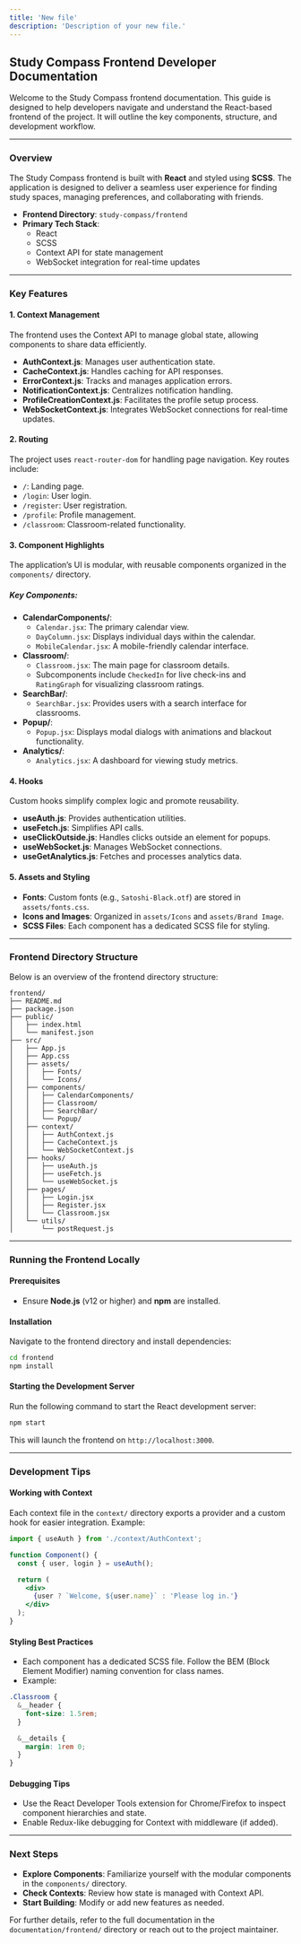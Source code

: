 ```yaml
---
title: 'New file'
description: 'Description of your new file.'
---
```


## **Study Compass Frontend Developer Documentation**

Welcome to the Study Compass frontend documentation. This guide is designed to help developers navigate and understand the React-based frontend of the project. It will outline the key components, structure, and development workflow.

---

### **Overview**
The Study Compass frontend is built with **React** and styled using **SCSS**. The application is designed to deliver a seamless user experience for finding study spaces, managing preferences, and collaborating with friends.

- **Frontend Directory**: `study-compass/frontend`
- **Primary Tech Stack**:
  - React
  - SCSS
  - Context API for state management
  - WebSocket integration for real-time updates

---

### **Key Features**

#### **1. Context Management**
The frontend uses the Context API to manage global state, allowing components to share data efficiently.
- **AuthContext.js**: Manages user authentication state.
- **CacheContext.js**: Handles caching for API responses.
- **ErrorContext.js**: Tracks and manages application errors.
- **NotificationContext.js**: Centralizes notification handling.
- **ProfileCreationContext.js**: Facilitates the profile setup process.
- **WebSocketContext.js**: Integrates WebSocket connections for real-time updates.

#### **2. Routing**
The project uses `react-router-dom` for handling page navigation. Key routes include:
- `/`: Landing page.
- `/login`: User login.
- `/register`: User registration.
- `/profile`: Profile management.
- `/classroom`: Classroom-related functionality.

#### **3. Component Highlights**
The application’s UI is modular, with reusable components organized in the `components/` directory.

##### **Key Components**:
- **CalendarComponents/**:
  - `Calendar.jsx`: The primary calendar view.
  - `DayColumn.jsx`: Displays individual days within the calendar.
  - `MobileCalendar.jsx`: A mobile-friendly calendar interface.
- **Classroom/**:
  - `Classroom.jsx`: The main page for classroom details.
  - Subcomponents include `CheckedIn` for live check-ins and `RatingGraph` for visualizing classroom ratings.
- **SearchBar/**:
  - `SearchBar.jsx`: Provides users with a search interface for classrooms.
- **Popup/**:
  - `Popup.jsx`: Displays modal dialogs with animations and blackout functionality.
- **Analytics/**:
  - `Analytics.jsx`: A dashboard for viewing study metrics.

#### **4. Hooks**
Custom hooks simplify complex logic and promote reusability.
- **useAuth.js**: Provides authentication utilities.
- **useFetch.js**: Simplifies API calls.
- **useClickOutside.js**: Handles clicks outside an element for popups.
- **useWebSocket.js**: Manages WebSocket connections.
- **useGetAnalytics.js**: Fetches and processes analytics data.

#### **5. Assets and Styling**
- **Fonts**: Custom fonts (e.g., `Satoshi-Black.otf`) are stored in `assets/fonts.css`.
- **Icons and Images**: Organized in `assets/Icons` and `assets/Brand Image`.
- **SCSS Files**: Each component has a dedicated SCSS file for styling.

---

### **Frontend Directory Structure**

Below is an overview of the frontend directory structure:

```
frontend/
├── README.md
├── package.json
├── public/
│   ├── index.html
│   └── manifest.json
├── src/
│   ├── App.js
│   ├── App.css
│   ├── assets/
│   │   ├── Fonts/
│   │   └── Icons/
│   ├── components/
│   │   ├── CalendarComponents/
│   │   ├── Classroom/
│   │   ├── SearchBar/
│   │   └── Popup/
│   ├── context/
│   │   ├── AuthContext.js
│   │   ├── CacheContext.js
│   │   └── WebSocketContext.js
│   ├── hooks/
│   │   ├── useAuth.js
│   │   ├── useFetch.js
│   │   └── useWebSocket.js
│   ├── pages/
│   │   ├── Login.jsx
│   │   ├── Register.jsx
│   │   └── Classroom.jsx
│   └── utils/
│       └── postRequest.js
```

---

### **Running the Frontend Locally**

#### **Prerequisites**
- Ensure **Node.js** (v12 or higher) and **npm** are installed.

#### **Installation**
Navigate to the frontend directory and install dependencies:
```bash
cd frontend
npm install
```

#### **Starting the Development Server**
Run the following command to start the React development server:
```bash
npm start
```
This will launch the frontend on `http://localhost:3000`.

---

### **Development Tips**

#### **Working with Context**
Each context file in the `context/` directory exports a provider and a custom hook for easier integration.
Example:
```jsx
import { useAuth } from './context/AuthContext';

function Component() {
  const { user, login } = useAuth();

  return (
    <div>
      {user ? `Welcome, ${user.name}` : 'Please log in.'}
    </div>
  );
}
```

#### **Styling Best Practices**
- Each component has a dedicated SCSS file. Follow the BEM (Block Element Modifier) naming convention for class names.
- Example:
```scss
.Classroom {
  &__header {
    font-size: 1.5rem;
  }

  &__details {
    margin: 1rem 0;
  }
}
```

#### **Debugging Tips**
- Use the React Developer Tools extension for Chrome/Firefox to inspect component hierarchies and state.
- Enable Redux-like debugging for Context with middleware (if added).

---

### **Next Steps**
- **Explore Components**: Familiarize yourself with the modular components in the `components/` directory.
- **Check Contexts**: Review how state is managed with Context API.
- **Start Building**: Modify or add new features as needed.

For further details, refer to the full documentation in the `documentation/frontend/` directory or reach out to the project maintainer.

